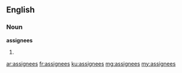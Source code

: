==English==

===Noun===
'''assignees'''

# {{plural of|assignee}}

[[ar:assignees]]
[[fr:assignees]]
[[ku:assignees]]
[[mg:assignees]]
[[my:assignees]]